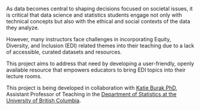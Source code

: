 As data becomes central to shaping decisions focused on societal issues, it is critical that data science and statistics students engage not only with technical concepts but also with the ethical and social contexts of the data they analyze. 

However, many instructors face challenges in incorporating Equity, Diversity, and Inclusion (EDI) related themes into their teaching due to a lack of accessible, curated datasets and resources.

This project aims to address that need by developing a user-friendly, openly available resource that empowers educators to bring EDI topics into their lecture rooms. 

This project is being developed in collaboration with [Katie Burak PhD](https://github.com/katieburak), Assistant Professor of Teaching in the [Department of Statistics at the University of British Columbia](https://www.stat.ubc.ca/).















